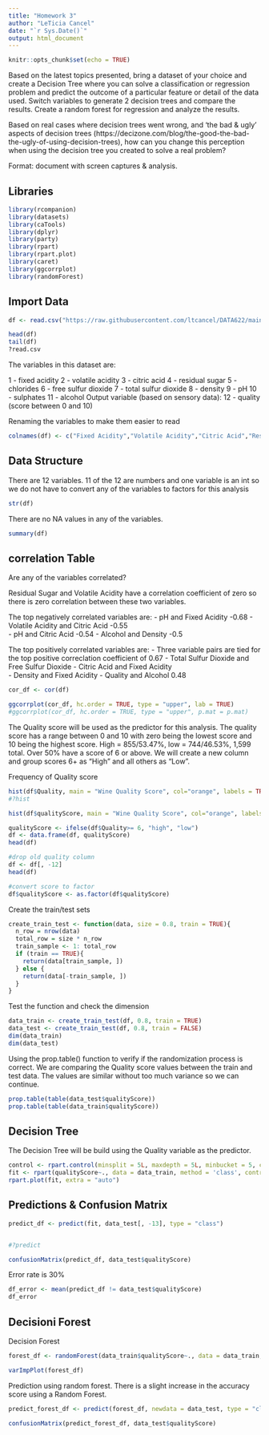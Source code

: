 ```yaml
---
title: "Homework 3"
author: "LeTicia Cancel"
date: "`r Sys.Date()`"
output: html_document
---
```


```r
knitr::opts_chunk$set(echo = TRUE)
```

Based on the latest topics presented, bring a dataset of your choice and create a Decision Tree where you can solve a classification or regression problem and predict the outcome of a particular feature or detail of the data used.
Switch variables to generate 2 decision trees and compare the results. Create a random forest for regression and analyze the results.

Based on real cases where decision trees went wrong, and 'the bad & ugly' aspects of decision trees (https://decizone.com/blog/the-good-the-bad-the-ugly-of-using-decision-trees), how can you change this perception when using the decision tree you created to solve a real problem?

Format: document with screen captures & analysis.



## Libraries
```r
library(rcompanion)
library(datasets)
library(caTools)
library(dplyr)
library(party)
library(rpart)
library(rpart.plot)
library(caret)
library(ggcorrplot)
library(randomForest)
```


## Import Data
```r
df <- read.csv("https://raw.githubusercontent.com/ltcancel/DATA622/main/Homework2/winequality-red.csv", sep = ";", quote = "")

head(df)
tail(df)
?read.csv
```

The variables in this dataset are:

   1 - fixed acidity
   2 - volatile acidity
   3 - citric acid
   4 - residual sugar
   5 - chlorides
   6 - free sulfur dioxide
   7 - total sulfur dioxide
   8 - density
   9 - pH
   10 - sulphates
   11 - alcohol
   Output variable (based on sensory data): 
   12 - quality (score between 0 and 10)
   
Renaming the variables to make them easier to read
```r
colnames(df) <- c("Fixed Acidity","Volatile Acidity","Citric Acid","Residual Sugar","Chlorides","Free Sulfur Dioxide","Total Sulfur Dioxide","Density","pH","Sulphares","Alcohol","Quality")
```

## Data Structure

There are 12 variables. 11 of the 12 are numbers and one variable is an int so we do not have to convert any of the variables to factors for this analysis 

```r
str(df)
```

There are no NA values in any of the variables. 

```r
summary(df)
```

## correlation Table

Are any of the variables correlated?

Residual Sugar and Volatile Acidity have a correlation coefficient of zero so there is zero correlation between these two variables. 

The top negatively correlated variables are:
- pH and Fixed Acidity -0.68 
- Volatile Acidity and Citric Acid -0.55  
- pH and Citric Acid -0.54
- Alcohol and Density -0.5

The top positively correlated variables are:
- Three variable pairs are tied for the top positive correclation coefficient of 0.67
    - Total Sulfur Dioxide and Free Sulfur Dioxide
    - Citric Acid and Fixed Acidity  
    - Density and Fixed Acidity
- Quality and Alcohol 0.48



```r
cor_df <- cor(df)

ggcorrplot(cor_df, hc.order = TRUE, type = "upper", lab = TRUE)
#ggcorrplot(cor_df, hc.order = TRUE, type = "upper", p.mat = p.mat)
```

The Quality score will be used as the predictor for this analysis. The quality score has a range between 0 and 10 with zero being the lowest score and 10 being the highest score. High = 855/53.47%, low = 744/46.53%, 1,599 total. Over 50% have a score of 6 or above. We will create a new column and group scores 6+ as "High" and all others as "Low". 

Frequency of Quality score
```r
hist(df$Quality, main = "Wine Quality Score", col="orange", labels = TRUE)
#?hist
```

```r
hist(df$qualityScore, main = "Wine Quality Score", col="orange", labels = TRUE)
```

```r
qualityScore <- ifelse(df$Quality>= 6, "high", "low")
df <- data.frame(df, qualityScore)
head(df)

#drop old quality column
df <- df[, -12]
head(df)

#convert score to factor
df$qualityScore <- as.factor(df$qualityScore)
```

Create the train/test sets
```r
create_train_test <- function(data, size = 0.8, train = TRUE){
  n_row = nrow(data)
  total_row = size * n_row
  train_sample <- 1: total_row
  if (train == TRUE){
    return(data[train_sample, ])
  } else {
    return(data[-train_sample, ])
  }
}
```


Test the function and check the dimension
```r
data_train <- create_train_test(df, 0.8, train = TRUE)
data_test <- create_train_test(df, 0.8, train = FALSE)
dim(data_train)
dim(data_test)
```



Using the prop.table() function to verify if the randomization process is correct. We are comparing the Quality score values between the train and test data. The values are similar without too much variance so we can continue. 
```r
prop.table(table(data_test$qualityScore))
prop.table(table(data_train$qualityScore))
```


## Decision Tree

The Decision Tree will be build using the Quality variable as the predictor. 

```r
control <- rpart.control(minsplit = 5L, maxdepth = 5L, minbucket = 5, cp = 0.002, maxsurrogate = 4)
fit <- rpart(qualityScore~., data = data_train, method = 'class', control = control)
rpart.plot(fit, extra = "auto")
```

## Predictions & Confusion Matrix

```r
predict_df <- predict(fit, data_test[, -13], type = "class")


#?predict

confusionMatrix(predict_df, data_test$qualityScore)
```

Error rate is 30%
```r
df_error <- mean(predict_df != data_test$qualityScore)
df_error
```

## Decisioni Forest

Decision Forest 

```r
forest_df <- randomForest(data_train$qualityScore~., data = data_train, ntree = 50, do.trace = T, imortance=T)
```

```r
varImpPlot(forest_df)
```

Prediction using random forest. There is a slight increase in the accuracy score using a Random Forest. 
```r
predict_forest_df <- predict(forest_df, newdata = data_test, type = "class")

confusionMatrix(predict_forest_df, data_test$qualityScore)
```











